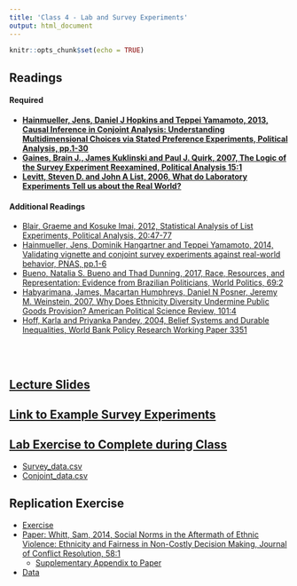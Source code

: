 ```yaml
---
title: 'Class 4 - Lab and Survey Experiments'
output: html_document
---
```


```r
knitr::opts_chunk$set(echo = TRUE)
```

## Readings
#### Required
- **[Hainmueller, Jens, Daniel J Hopkins and Teppei Yamamoto, 2013, Causal Inference in Conjoint Analysis: Understanding Multidimensional Choices via Stated Preference Experiments, Political Analysis, pp.1-30](Classes/Class_4/Readings/Jens et al 2013 Conjoint.pdf)**
- **[Gaines, Brain J., James Kuklinski and Paul J. Quirk, 2007, The Logic of the Survey Experiment Reexamined, Political Analysis 15:1](Classes/Class_4/Readings/Gaines et al 2006.pdf)**
- **[Levitt, Steven D. and John A List, 2006, What do Laboratory Experiments Tell us about the Real World?](Classes/Class_4/Readings/Levitt and List 2006.pdf)**


#### Additional Readings
- [Blair, Graeme and Kosuke Imai, 2012, Statistical Analysis of List Experiments, Political Analysis, 20:47-77](Classes/Class_4/Readings/Blair List.pdf)
- [Hainmueller, Jens, Dominik Hangartner and Teppei Yamamoto, 2014, Validating vignette and conjoint survey experiments against real-world behavior, PNAS, pp.1-6](Classes/Class_4/Readings/Hainmueller 2014.pdf)
- [Bueno, Natalia S. Bueno and Thad Dunning, 2017, Race, Resources, and Representation: Evidence from Brazilian Politicians, World Politics, 69:2](Classes/Class_4/Readings/Bueno and Dunning 2017.pdf)
- [Habyarimana, James, Macartan Humphreys, Daniel N Posner, Jeremy M. Weinstein, 2007, Why Does Ethnicity Diversity Undermine Public Goods Provision? American Political Science Review, 101:4](Classes/Class_4/Readings/Habyarimana et al 2007.pdf)
- [Hoff, Karla and Priyanka Pandey, 2004, Belief Systems and Durable Inequalities, World Bank Policy Research Working Paper 3351](Classes/Class_4/Readings/Hoff and Pandey 2004.pdf)

<br> </br>

## [Lecture Slides](Classes/Class_4/Slides_v5.pdf)

## [Link to Example Survey Experiments](https://uspdata.surveycto.com/collect/Untitled_20190410122331?caseid=)

## [Lab Exercise to Complete during Class](Classes/Class_4/Lab_Exercise/Exercise_Survey_Exp_v3.pdf)
 - [Survey_data.csv](Classes/Class_4/Lab_Exercise/Survey_data.csv)
 - [Conjoint_data.csv](Classes/Class_4/Lab_Exercise/Conjoint_data.csv)

## Replication Exercise
- [Exercise](Classes/Class_4/Replication/)
- [Paper: Whitt, Sam, 2014, Social Norms in the Aftermath of Ethnic Violence: Ethnicity and Fairness in Non-Costly Decision Making, Journal of Conflict Resolution, 58:1](Classes/Class_4/Readings/Whitt 2014.pdf)
    - [Supplementary Appendix to Paper](Classes/Class_4/Replication/Supplementary_Appendix_final.pdf)
- [Data](Classes/Class_4/Replication/replication.dta)
